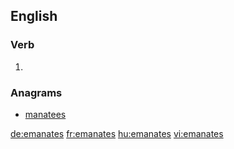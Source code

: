 ==English==

===Verb===
{{head|en}}

# {{en-third-person singular of|emanate}}

===Anagrams===
* [[manatees#English|manatees]]

[[de:emanates]]
[[fr:emanates]]
[[hu:emanates]]
[[vi:emanates]]